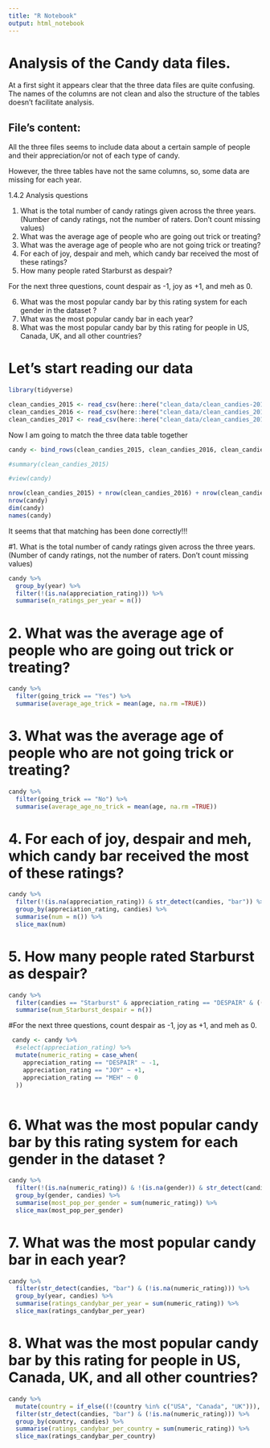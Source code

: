 ```yaml
---
title: "R Notebook"
output: html_notebook
---
```


# Analysis of the Candy data files.

At a first sight it appears clear that the three data files are quite confusing. The names of the columns are not clean and also the structure of the tables doesn't facilitate analysis.

## File's content:

All the three files seems to include data about a certain sample of people and their appreciation/or not of each type of candy.

However, the three tables have not the same columns, so, some data are missing for each year.




1.4.2 Analysis questions

   1. What is the total number of candy ratings given across the three years. (Number of candy ratings, not the number of raters. Don’t count missing values)
  2.  What was the average age of people who are going out trick or treating?
  3.  What was the average age of people who are not going trick or treating?
  4.  For each of joy, despair and meh, which candy bar received the most of these ratings?
  5.  How many people rated Starburst as despair?

For the next three questions, count despair as -1, joy as +1, and meh as 0.

   6. What was the most popular candy bar by this rating system for each gender in the dataset ?
   7. What was the most popular candy bar in each year?
   8. What was the most popular candy bar by this rating for people in US, Canada, UK, and all other countries?
   
# Let's start reading our data



```r
library(tidyverse)
```

```r
clean_candies_2015 <- read_csv(here::here("clean_data/clean_candies-2015.csv"))
clean_candies_2016 <- read_csv(here::here("clean_data/clean_candies_2016.csv"))
clean_candies_2017 <- read_csv(here::here("clean_data/clean_candies_2017.csv"))
```
Now I am going to match the three data table together


```r
candy <- bind_rows(clean_candies_2015, clean_candies_2016, clean_candies_2017)
```

```r
#summary(clean_candies_2015)
```


 
```r
#view(candy)
```


```r
nrow(clean_candies_2015) + nrow(clean_candies_2016) + nrow(clean_candies_2017)
nrow(candy)
dim(candy)
names(candy)
```
It seems that that matching has been done correctly!!!



#1. What is the total number of candy ratings given across the three years. (Number of candy ratings, not the number of raters. Don’t count missing values)



```r
candy %>% 
  group_by(year) %>% 
  filter(!(is.na(appreciation_rating))) %>% 
  summarise(n_ratings_per_year = n())
```

#  2.  What was the average age of people who are going out trick or treating?


```r
candy %>% 
  filter(going_trick == "Yes") %>% 
  summarise(average_age_trick = mean(age, na.rm =TRUE))

```


#  3.  What was the average age of people who are not going trick or treating?

```r
candy %>% 
  filter(going_trick == "No") %>% 
  summarise(average_age_no_trick = mean(age, na.rm =TRUE))
```

#   4.  For each of joy, despair and meh, which candy bar received the most of these ratings?


```r
candy %>% 
  filter(!(is.na(appreciation_rating)) & str_detect(candies, "bar")) %>% 
  group_by(appreciation_rating, candies) %>% 
  summarise(num = n()) %>% 
  slice_max(num)
```




#   5.  How many people rated Starburst as despair?

```r
candy %>% 
  filter(candies == "Starburst" & appreciation_rating == "DESPAIR" & ((!(is.na(age)) | (!(is.na(gender)))))) %>% 
  summarise(num_Starburst_despair = n())
```
#For the next three questions, count despair as -1, joy as +1, and meh as 0.


```r
 candy <- candy %>% 
  #select(appreciation_rating) %>% 
  mutate(numeric_rating = case_when(
    appreciation_rating == "DESPAIR" ~ -1,
    appreciation_rating == "JOY" ~ +1,
    appreciation_rating == "MEH" ~ 0
  ))
  
```



#   6. What was the most popular candy bar by this rating system for each gender in the dataset ?




```r
candy %>% 
  filter(!(is.na(numeric_rating)) & !(is.na(gender)) & str_detect(candies, "bar")) %>% 
  group_by(gender, candies) %>% 
  summarise(most_pop_per_gender = sum(numeric_rating)) %>% 
  slice_max(most_pop_per_gender)
```


#    7. What was the most popular candy bar in each year?



```r
candy %>% 
  filter(str_detect(candies, "bar") & (!is.na(numeric_rating))) %>%
  group_by(year, candies) %>% 
  summarise(ratings_candybar_per_year = sum(numeric_rating)) %>% 
  slice_max(ratings_candybar_per_year)

```


#    8. What was the most popular candy bar by this rating for people in US, Canada, UK, and all other countries?


```r
candy %>% 
  mutate(country = if_else((!(country %in% c("USA", "Canada", "UK"))), "others", country)) %>% 
  filter(str_detect(candies, "bar") & (!is.na(numeric_rating))) %>% 
  group_by(country, candies) %>% 
  summarise(ratings_candybar_per_country = sum(numeric_rating)) %>% 
  slice_max(ratings_candybar_per_country) 
```





